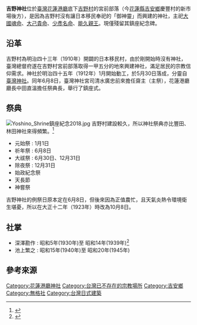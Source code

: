 {{日本神社
| img =File:花蓮吉野神社.jpg
| img_capt = 1931年左右的吉野神社
| image_width = 250px
| nihongo =
| hiragana =
| romaji =
| kyujitai =
| location = 花蓮港廳吉野區吉野村（宮前）
| god = 大國魂命、大己貴命、少彥名命、能久親王
| type =
| struct =
| open_year = 明治四十五年（1912年）
| close_year =
| title =
| cere_date = 6月8日→10月8日
}}
'''吉野神社'''位於[[臺灣|臺灣]][[花蓮港廳|花蓮港廳]]底下[[吉野村|吉野村]]的宮前部落（今[[花蓮縣|花蓮縣]][[吉安鄉|吉安鄉]]慶豐村的新市場後方），是因為吉野村沒有讓日本移民奉祀的「御神靈」而興建的神社，主祀[[大國魂命|大國魂命]]、[[大己貴命|大己貴命]]、[[少彥名命|少彥名命]]、[[能久親王|能久親王]]{{r|潘}}。現僅殘留其鎮座紀念碑{{r|潘}}。

== 沿革 ==
吉野村為明治四十三年（1910年）開闢的日本移民村，由於剛開始時沒有神社，臺灣總督府遂在吉野村宮前部落取得一甲五分的地來興建神社，滿足居民的宗教信仰需求{{r|潘}}。神社於明治四十五年（1912年）1月開始動工，於5月30日落成，分靈自[[臺灣神社|臺灣神社]]{{r|潘}}。同年6月8日，臺灣神社宮司清水廣忠前來擔任齋主（主祭），花蓮港廳廳長中田直溫擔任祭典長，舉行了鎮座式{{r|潘}}。
== 祭典 ==
[[File:Yoshino_Shrine鎮座紀念2018.jpg|thumb]]
吉野村建設較久，所以神社祭典亦比豐田、林田神社來得頻繁。<ref name="張素玢">{{cite book |last=張素玢 |first= |date= |title=《未竟的殖民-日本在臺移民村》 |url= |location= |publisher=衛城出版 |page= |isbn= |author-link= }}</ref>
*元始祭 : 1月1日
*祈年祭 : 6月8日
*大祓祭 : 6月30日、12月31日
*除夜祭 : 12月31日
*始政紀念祭
*天長節
*神嘗祭
 
吉野神社的例祭日原本定在6月8日，但後來因為正值農忙，且天氣炎熱令環境衛生堪憂，所以在大正十二年（1923年）時改為10月8日{{r|潘}}。

== 社掌 ==
* 深澤勘作 : 昭和5年(1930年)至 昭和14年(1939年)<ref>{{Cite web |url=http://who.ith.sinica.edu.tw/mpView.action |title=中研院臺史所《臺灣總督府職員錄》 |accessdate=2018-02-21 |archive-date=2019-07-13 |archive-url=https://web.archive.org/web/20190713180357/http://who.ith.sinica.edu.tw/mpView.action |dead-url=no }}</ref>
* 池上繁之 : 昭和15年(1940年)至 昭和20年(1945年)

== 參考來源 ==
{{commonscat|Yoshino Shrine}}
{{reflist|refs=
<ref name="潘">{{Cite journal |author=潘繼道 |title=〈花蓮縣吉安鄉日治時期遺跡【上】〉|journal=《臺灣文獻別冊》12 |date=2005-03-31 |publisher=國史館臺灣文獻館 |location=南投縣南投市中興新村 |pages=8-10頁 }}</ref>
}}

[[Category:花蓮港廳神社|Category:花蓮港廳神社]]
[[Category:台灣已不存在的宗教場所|Category:台灣已不存在的宗教場所]]
[[Category:吉安鄉|Category:吉安鄉]]
[[Category:無格社|Category:無格社]]
[[Category:台灣日式建築|Category:台灣日式建築]]